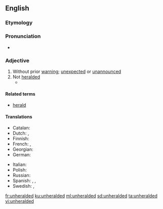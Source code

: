 ==English==
{{was wotd|2012|April|9}}

===Etymology===
{{prefix|un|heralded|lang=en}}

===Pronunciation===
* {{audio-pron|en-us-unheralded.ogg|ipa=/ʌnˈhɛɹəldɪd/|lang=en|country=us}}

===Adjective===
{{en-adj|-}}

# Without prior [[warning]]; [[unexpected]] or [[unannounced]]
# Not [[heralded]]
#* {{quote-news
|date=May 20, 2012
|author=Nathan Rabin
|title=TV: Review: THE SIMPSONS (CLASSIC): “Marge Gets A Job” (season 4, episode 7; originally aired 11/05/1992)
|work=The Onion AV Club
|url=http://www.avclub.com/articles/marge-gets-a-job,73723/
|page=
|passage=We all know how genius “Kamp Krusty,” “A Streetcar Named Marge,” “Homer The Heretic,” “Itchy & Scratchy: The Movie” and “Mr. Plow” are, but even the relatively '''unheralded''' episodes offer wall-to-wall laughs and some of the smartest, darkest, and weirdest gags ever Trojan-horsed into a network cartoon with a massive family audience.}}

====Related terms====
* [[herald]]

====Translations====
{{trans-top|Without prior warning; unexpected or unannounced}}
* Catalan: {{t|ca|inesperat}}
* Dutch: {{t+|nl|onverwacht}}, {{t+|nl|onaangekondigd}}
* Finnish: {{t+|fi|odottamaton}}
* French: {{t+|fr|sans tambour ni trompette}}, {{t|fr|sans préavis}}
* Georgian: {{t|ka|გაუფრთხილებლად|sc=Geor}}
* German: {{t+|de|unerwartet}}
{{trans-mid}}
* Italian: {{t|it|senza avviso previo}}
* Polish: {{t+|pl|nieoczekiwany}}
* Russian: {{t+|ru|необъявленный}}
* Spanish: {{t|es|no anunciado}}, {{t|es|sin expectativa|f}}, {{t+|es|inesperado}}
* Swedish: {{t+|sv|oväntad}}, {{t|sv|oannonserad}}
{{trans-bottom}}

[[fr:unheralded]]
[[ku:unheralded]]
[[ml:unheralded]]
[[sd:unheralded]]
[[ta:unheralded]]
[[vi:unheralded]]